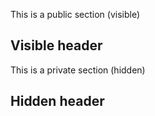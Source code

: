 {{if|public}}
This is a public section (visible)

== Visible header ==

{{else}}
This is a private section (hidden)
== Hidden header ==

{{end}}
